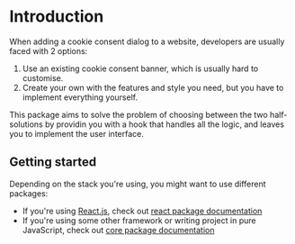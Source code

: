 # Introduction

When adding a cookie consent dialog to a website, developers are usually faced with 2 options:

1. Use an existing cookie consent banner, which is usually hard to customise.
2. Create your own with the features and style you need, but you have to implement everything yourself.

This package aims to solve the problem of choosing between the two half-solutions by providin you with a hook that handles all the logic, and leaves you to implement the user interface.

## Getting started

Depending on the stack you're using, you might want to use different packages:

- If you're using [React.js](https://reactjs.org/), check out [react package documentation](/use-cookie-consent-docs/packages/react)
- If you're using some other framework or writing project in pure JavaScript, check out [core package documentation](/use-cookie-consent-docs/packages/core)
